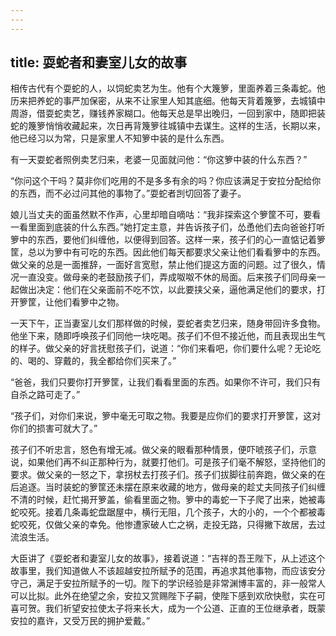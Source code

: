 ```yaml
---
---
---
```

title: 耍蛇者和妻室儿女的故事
---




相传古代有个耍蛇的人，以饲蛇卖艺为生。他有个大篾箩，里面养着三条毒蛇。他历来把养蛇的事严加保密，从来不让家里人知其底细。他每天背着篾箩，去城镇中周游，借耍蛇卖艺，赚钱养家糊口。他每天总是早出晚归，一回到家中，随即把装蛇的篾箩悄悄收藏起来，次日再背篾箩往城镇中去谋生。这样的生活，长期以来，他已经习以为常，只是家里人不知箩中装的是什么东西。

有一天耍蛇者照例卖艺归来，老婆一见面就问他：“你这箩中装的什么东西？”

“你问这个干吗？莫非你们吃用的不是多多有余的吗？你应该满足于安拉分配给你的东西，而不必过问其他的事物了。”耍蛇者剀切回答了妻子。

娘儿当丈夫的面虽然默不作声，心里却暗自嘀咕：“我非探索这个箩筐不可，要看一看里面到底装的什么东西。”她打定主意，并告诉孩子们，怂恿他们去向爸爸打听箩中的东西，要他们纠缠他，以便得到回答。这样一来，孩子们的心一直惦记着箩筐，总以为箩中有可吃的东西。因此他们每天都要求父亲让他们看看箩中的东西。做父亲的总是一面推辞，一面好言宽慰，禁止他们提这方面的问题。过了很久，情况一直没变。做母亲的老鼓励孩子们，弄成呶呶不休的局面。后来孩子们同母亲一起做出决定：他们在父亲面前不吃不饮，以此要挟父亲，逼他满足他们的要求，打开箩筐，让他们看箩中之物。

一天下午，正当妻室儿女们那样做的时候，耍蛇者卖艺归来，随身带回许多食物。他坐下来，随即呼唤孩子们同他一块吃喝。孩子们不但不接近他，而且表现出生气的样子。做父亲的好言抚慰孩子们，说道：“你们来看吧，你们要什么呢？无论吃的、喝的、穿戴的，我全都给你们买来了。”

“爸爸，我们只要你打开箩筐，让我们看看里面的东西。如果你不许可，我们只有自杀之路可走了。”

“孩子们，对你们来说，箩中毫无可取之物。我要是应你们的要求打开箩筐，这对你们的损害可就大了。”

孩子们不听忠言，怒色有增无减。做父亲的眼看那种情景，便吓唬孩子们，示意说，如果他们再不纠正那种行为，就要打他们。可是孩子们毫不解怒，坚持他们的要求。做父亲的一怒之下，拿拐杖去打孩子们。孩子们拔脚往前奔跑，做父亲的在后追逐。当时装蛇的箩筐还未摆在原来收藏的地方，做母亲的趁丈夫同孩子们纠缠不清的时候，赶忙揭开箩盖，偷看里面之物。箩中的毒蛇一下子爬了出来，她被毒蛇咬死。接着几条毒蛇盘踞屋中，横行无阻，几个孩子，大的小的，一个个都被毒蛇咬死，仅做父亲的幸免。他惨遭家破人亡之祸，走投无路，只得撇下故居，去过流浪生活。

大臣讲了《耍蛇者和妻室儿女的故事》，接着说道：“吉祥的吾王陛下，从上述这个故事里，我们知道做人不该超越安拉所赋予的范围，再追求其他事物，而应该安分守己，满足于安拉所赋予的一切。陛下的学识经验是非常渊博丰富的，非一般常人可以比拟。此外在绝望之余，安拉又赏赐陛下子嗣，使陛下感到欢欣快慰，实在可喜可贺。我们祈望安拉使太子将来长大，成为一个公道、正直的王位继承者，既蒙安拉的嘉许，又受万民的拥护爱戴。”